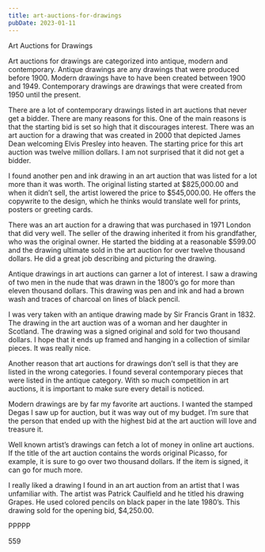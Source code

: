 ```yaml
---
title: art-auctions-for-drawings
pubDate: 2023-01-11
---
```


Art Auctions for Drawings

Art auctions for drawings are categorized into antique, modern and contemporary.  Antique drawings are any drawings that were produced before 1900.  Modern drawings have to have been created between 1900 and 1949.  Contemporary drawings are drawings that were created from 1950 until the present.

There are a lot of contemporary drawings listed in art auctions that never get a bidder.  There are many reasons for this.  One of the main reasons is that the starting bid is set so high that it discourages interest.  There was an art auction for a drawing that was created in 2000 that depicted James Dean welcoming Elvis Presley into heaven.  The starting price for this art auction was twelve million dollars.  I am not surprised that it did not get a bidder.

I found another pen and ink drawing in an art auction that was listed for a lot more than it was worth.  The original listing started at $825,000.00 and when it didn’t sell, the artist lowered the price to $545,000.00.  He offers the copywrite to the design, which he thinks would translate well for prints, posters or greeting cards.

There was an art auction for a drawing that was purchased in 1971 London that did very well.  The seller of the drawing inherited it from his grandfather, who was the original owner.  He started the bidding at a reasonable $599.00 and the drawing ultimate sold in the art auction for over twelve thousand dollars.  He did a great job describing and picturing the drawing.

Antique drawings in art auctions can garner a lot of interest.  I saw a drawing of two men in the nude that was drawn in the 1800’s go for more than eleven thousand dollars.  This drawing was pen and ink and had a brown wash and traces of charcoal on lines of black pencil.

I was very taken with an antique drawing made by Sir Francis Grant in 1832.  The drawing in the art auction was of a woman and her daughter in Scotland.  The drawing was a signed original and sold for two thousand dollars.  I hope that it ends up framed and hanging in a collection of similar pieces.  It was really nice.

Another reason that art auctions for drawings don’t sell is that they are listed in the wrong categories.  I found several contemporary pieces that were listed in the antique category.  With so much competition in art auctions, it is important to make sure every detail is noticed.

Modern drawings are by far my favorite art auctions.  I wanted the stamped Degas I saw up for auction, but it was way out of my budget.  I’m sure that the person that ended up with the highest bid at the art auction will love and treasure it.

Well known artist’s drawings can fetch a lot of money in online art auctions.  If the title of the art auction contains the words original Picasso, for example, it is sure to go over two thousand dollars.  If the item is signed, it can go for much more.

I really liked a drawing I found in an art auction from an artist that I was unfamiliar with.  The artist was Patrick Caulfield and he titled his drawing Grapes.  He used colored pencils on black paper in the late 1980’s.  This drawing sold for the opening bid, $4,250.00.

PPPPP

559